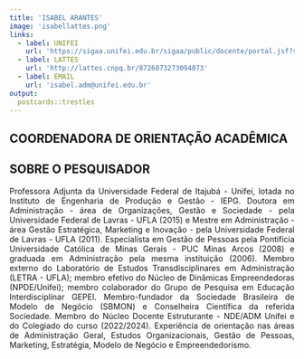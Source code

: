 ```yaml
---
title: 'ISABEL ARANTES'
image: 'isabellattes.png'
links:
  - label: UNIFEI
    url: 'https://sigaa.unifei.edu.br/sigaa/public/docente/portal.jsf?siape=3000296'
  - label: LATTES
    url: 'http://lattes.cnpq.br/8726073273094073'
  - label: EMAIL
    url: 'isabel.adm@unifei.edu.br'
output:
  postcards::trestles
---
```


<div style="text-align: justify">

## COORDENADORA DE ORIENTAÇÃO ACADÊMICA

## SOBRE O PESQUISADOR

Professora Adjunta da Universidade Federal de Itajubá - Unifei, lotada no 
Instituto de Engenharia de Produção e Gestão - IEPG. Doutora em Administração - 
área de Organizações, Gestão e Sociedade - pela Universidade Federal de Lavras - 
UFLA (2015) e Mestre em Administração - área Gestão Estratégica, Marketing e 
Inovação - pela Universidade Federal de Lavras - UFLA (2011). Especialista em 
Gestão de Pessoas pela Pontifícia Universidade Católica de Minas Gerais - PUC 
Minas Arcos (2008) e graduada em Administração pela mesma instituição (2006). 
Membro externo do Laboratório de Estudos Transdisciplinares em Administração 
(LETRA - UFLA); membro efetivo do Núcleo de Dinâmicas Empreendedoras 
(NPDE/Unifei); membro colaborador do Grupo de Pesquisa em Educação 
Interdisciplinar GEPEI. Membro-fundador da Sociedade Brasileira de Modelo de 
Negócio (SBMON) e Conselheira Científica da referida Sociedade. Membro do Núcleo
Docente Estruturante - NDE/ADM Unifei e do Colegiado do curso (2022/2024). 
Experiência de orientação nas áreas de Administração Geral, Estudos 
Organizacionais, Gestão de Pessoas, Marketing, Estratégia, Modelo de 
Negócio e Empreendedorismo. 

